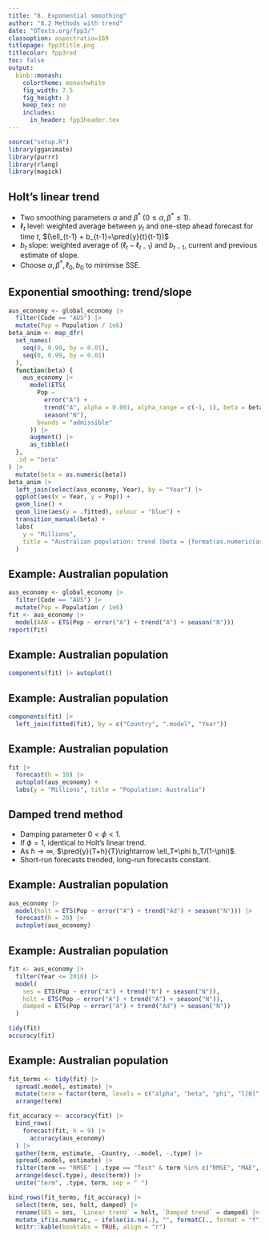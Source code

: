 ```yaml
---
title: "8. Exponential smoothing"
author: "8.2 Methods with trend"
date: "OTexts.org/fpp3/"
classoption: aspectratio=169
titlepage: fpp3title.png
titlecolor: fpp3red
toc: false
output:
  binb::monash:
    colortheme: monashwhite
    fig_width: 7.5
    fig_height: 3
    keep_tex: no
    includes:
      in_header: fpp3header.tex
---
```


```r
source("setup.R")
library(gganimate)
library(purrr)
library(rlang)
library(magick)
```

## Holt's linear trend

\begin{block}{Component form}\vspace*{-.9cm}
\begin{align*}
\text{Forecast }&& \pred{y}{t+h}{t} &= \ell_{t} + hb_{t} \\
\text{Level }&& \ell_{t} &= \alpha y_{t} + (1 - \alpha)(\ell_{t-1} + b_{t-1})\\
\text{Trend }&& b_{t} &= \beta^*(\ell_{t} - \ell_{t-1}) + (1 -\beta^*)b_{t-1},
\end{align*}
\end{block}
\pause\vspace*{-0.2cm}

  * Two smoothing parameters $\alpha$ and $\beta^*$ ($0\le\alpha,\beta^*\le1$).
  * $\ell_t$ level: weighted average between $y_t$ and one-step ahead forecast for time $t$, $(\ell_{t-1} + b_{t-1}=\pred{y}{t}{t-1})$
  * $b_t$ slope: weighted average of $(\ell_{t} - \ell_{t-1})$ and $b_{t-1}$, current and previous estimate of slope.
  * Choose $\alpha, \beta^*, \ell_0, b_0$ to minimise SSE.

## Exponential smoothing: trend/slope

```r
aus_economy <- global_economy |>
  filter(Code == "AUS") |>
  mutate(Pop = Population / 1e6)
beta_anim <- map_dfr(
  set_names(
    seq(0, 0.99, by = 0.01),
    seq(0, 0.99, by = 0.01)
  ),
  function(beta) {
    aus_economy |>
      model(ETS(
        Pop ~
          error("A") +
          trend("A", alpha = 0.001, alpha_range = c(-1, 1), beta = beta) +
          season("N"),
        bounds = "admissible"
      )) |>
      augment() |>
      as_tibble()
  },
  .id = "beta"
) |>
  mutate(beta = as.numeric(beta))
beta_anim |>
  left_join(select(aus_economy, Year), by = "Year") |>
  ggplot(aes(x = Year, y = Pop)) +
  geom_line() +
  geom_line(aes(y = .fitted), colour = "blue") +
  transition_manual(beta) +
  labs(
    y = "Millions",
    title = "Australian population: trend (beta = {format(as.numeric(as.character(current_frame)), nsmall=2)})"
  )
```

## Example: Australian population
\fontsize{8}{7}\sf

```r
aus_economy <- global_economy |>
  filter(Code == "AUS") |>
  mutate(Pop = Population / 1e6)
fit <- aus_economy |>
  model(AAN = ETS(Pop ~ error("A") + trend("A") + season("N")))
report(fit)
```

## Example: Australian population

```r
components(fit) |> autoplot()
```

## Example: Australian population

\fontsize{9}{9}\sf

```r
components(fit) |>
  left_join(fitted(fit), by = c("Country", ".model", "Year"))
```

## Example: Australian population

```r
fit |>
  forecast(h = 10) |>
  autoplot(aus_economy) +
  labs(y = "Millions", title = "Population: Australia")
```

## Damped trend method
\begin{block}{Component form}\vspace*{-0.3cm}
\begin{align*}
\pred{y}{t+h}{t} &= \ell_{t} + (\phi+\phi^2 + \dots + \phi^{h})b_{t} \\
\ell_{t} &= \alpha y_{t} + (1 - \alpha)(\ell_{t-1} + \phi b_{t-1})\\
b_{t} &= \beta^*(\ell_{t} - \ell_{t-1}) + (1 -\beta^*)\phi b_{t-1}.
\end{align*}
\end{block}
\pause

  * Damping parameter $0<\phi<1$.
  * If $\phi=1$, identical to Holt's linear trend.
  * As $h\rightarrow\infty$, $\pred{y}{T+h}{T}\rightarrow \ell_T+\phi b_T/(1-\phi)$.
  * Short-run forecasts trended, long-run forecasts constant.

<!-- ## Your turn -->
<!-- \large -->

<!--  * Write down the model for ETS(A,A\damped,N) -->

## Example: Australian population

```r
aus_economy |>
  model(holt = ETS(Pop ~ error("A") + trend("Ad") + season("N"))) |>
  forecast(h = 20) |>
  autoplot(aus_economy)
```

## Example: Australian population
\fontsize{10}{10}\sf

```r
fit <- aus_economy |>
  filter(Year <= 2010) |>
  model(
    ses = ETS(Pop ~ error("A") + trend("N") + season("N")),
    holt = ETS(Pop ~ error("A") + trend("A") + season("N")),
    damped = ETS(Pop ~ error("A") + trend("Ad") + season("N"))
  )
```

```r
tidy(fit)
accuracy(fit)
```

## Example: Australian population
\fontsize{13}{15}\sf

```r
fit_terms <- tidy(fit) |>
  spread(.model, estimate) |>
  mutate(term = factor(term, levels = c("alpha", "beta", "phi", "l[0]", "b[0]"), labels = c("$\\alpha$", "$\\beta^*$", "$\\phi$", "$\\ell_0$", "$b_0$"))) |>
  arrange(term)

fit_accuracy <- accuracy(fit) |>
  bind_rows(
    forecast(fit, h = 9) |>
      accuracy(aus_economy)
  ) |>
  gather(term, estimate, -Country, -.model, -.type) |>
  spread(.model, estimate) |>
  filter(term == "RMSE" | .type == "Test" & term %in% c("RMSE", "MAE", "MAPE", "MASE")) |>
  arrange(desc(.type), desc(term)) |>
  unite("term", .type, term, sep = " ")

bind_rows(fit_terms, fit_accuracy) |>
  select(term, ses, holt, damped) |>
  rename(SES = ses, `Linear trend` = holt, `Damped trend` = damped) |>
  mutate_if(is.numeric, ~ ifelse(is.na(.), "", formatC(., format = "f", 2))) |>
  knitr::kable(booktabs = TRUE, align = "r")
```

<!--
## Your turn

`prices` contains the price of a dozen eggs in the United States from 1900–1993

 1. Use SES and Holt’s method (with and without damping) to forecast “future” data.

     [Hint: use h=100 so you can clearly see the differences between the options when plotting the forecasts.]
 1. Which method gives the best training RMSE?
 1. Are these RMSE values comparable?
 1. Do the residuals from the best fitting method look like white noise?
 -->
